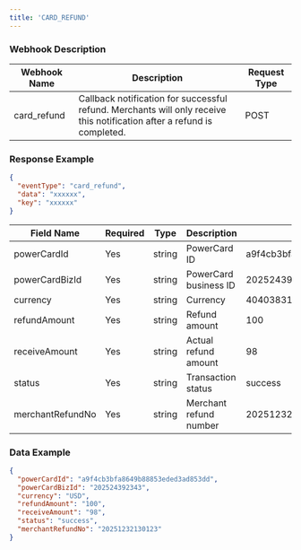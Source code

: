 ```yaml
---
title: 'CARD_REFUND'
---
```


### Webhook Description

| Webhook Name  | Description                                                                                                               | Request Type |
|---------------|---------------------------------------------------------------------------------------------------------------------------|--------------|
| card_refund   | Callback notification for successful refund. Merchants will only receive this notification after a refund is completed. | POST         |

### Response Example

```json
{
  "eventType": "card_refund",
  "data": "xxxxxx",
  "key": "xxxxxx"
}
```

| Field Name        | Required | Type   | Description        | Example Value                    | Note |
|-------------------|----------|--------|--------------------|----------------------------------|------|
| powerCardId       | Yes      | string | PowerCard ID       | a9f4cb3bfa8649b88853eded3ad853dd |      |
| powerCardBizId    | Yes      | string | PowerCard business ID | 202524392343                    |      |
| currency          | Yes      | string | Currency           | 4040383164755526                 |      |
| refundAmount      | Yes      | string | Refund amount      | 100                              |      |
| receiveAmount     | Yes      | string | Actual refund amount | 98                               |      |
| status            | Yes      | string | Transaction status | success                          |      |
| merchantRefundNo  | Yes      | string | Merchant refund number | 20251232130123                   |      |

### Data Example

```json
{
  "powerCardId": "a9f4cb3bfa8649b88853eded3ad853dd",
  "powerCardBizId": "202524392343",
  "currency": "USD",
  "refundAmount": "100",
  "receiveAmount": "98",
  "status": "success",
  "merchantRefundNo": "20251232130123"
}
```
